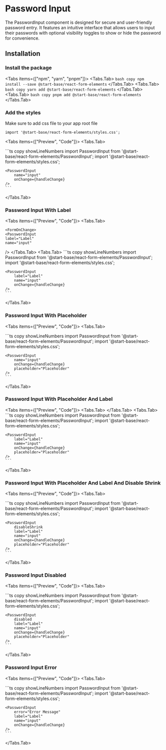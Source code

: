 
# Password Input

The PasswordInput component is designed for secure and user-friendly password entry. It features an intuitive interface that allows users to input their passwords with optional visibility toggles to show or hide the password for convenience. 

<ApiReferenceButton path="form-passwordInput--docs" />

## Installation

<Steps>

### Install the package

<Tabs items={["npm", "yarn", "pnpm"]}>
<Tabs.Tab>
    ``` bash copy
    npm install --save @start-base/react-form-elements
    ```
  </Tabs.Tab>
  <Tabs.Tab>
    ``` bash copy
    yarn add @start-base/react-form-elements
    ```
  </Tabs.Tab>
  <Tabs.Tab>
    ``` bash copy
    pnpm add @start-base/react-form-elements
    ```
  </Tabs.Tab>
</Tabs>
 
### Add the styles
 
Make sure to add css file to your app root file

``` tsx copy
import '@start-base/react-form-elements/styles.css';
```

</Steps>

<Tabs items={["Preview", "Code"]}>
  <Tabs.Tab>
  <Preview height="200px">
 
  <FormOnChange>
     <PasswordInput
    name="input"
  />
  </FormOnChange>
  </Preview>
  </Tabs.Tab>
  <Tabs.Tab>
    ```ts copy showLineNumbers
    import PasswordInput from '@start-base/react-form-elements/PasswordInput';
    import '@start-base/react-form-elements/styles.css';

    <PasswordInput
        name="input"
        onChange={handleChange}
    />
    ```
  </Tabs.Tab>
</Tabs>

### Password Input With Label

<Tabs items={["Preview", "Code"]}>
  <Tabs.Tab>
  <Preview height="200px">
   
    <FormOnChange>
    <PasswordInput
    label="Label"
    name="input"
  />
  </FormOnChange>
  </Preview>
  </Tabs.Tab>
  <Tabs.Tab>
    ```ts copy showLineNumbers
    import PasswordInput from '@start-base/react-form-elements/PasswordInput';
    import '@start-base/react-form-elements/styles.css';

    <PasswordInput
        label="Label"
        name="input"
        onChange={handleChange}
    />
    ```
  </Tabs.Tab>
</Tabs>

### Password Input With Placeholder

<Tabs items={["Preview", "Code"]}>
  <Tabs.Tab>
  <Preview height="200px">
   
   <FormOnChange>
   <PasswordInput
    name="input"
    placeholder="Placeholder"
  />
  </FormOnChange>
  </Preview>
  </Tabs.Tab>
  <Tabs.Tab>
    ```ts copy showLineNumbers
    import PasswordInput from '@start-base/react-form-elements/PasswordInput';
    import '@start-base/react-form-elements/styles.css';

    <PasswordInput
        name="input"
        onChange={handleChange}
        placeholder="Placeholder"
    />
    ```
  </Tabs.Tab>
</Tabs>

### Password Input With Placeholder And Label

<Tabs items={["Preview", "Code"]}>
  <Tabs.Tab>
  <Preview height="200px">
     <FormOnChange>
      <PasswordInput
    label="Label"
    name="input"
    placeholder="Placeholder"
  />
  </FormOnChange>
  </Preview>
  </Tabs.Tab>
  <Tabs.Tab>
    ```ts copy showLineNumbers
    import PasswordInput from '@start-base/react-form-elements/PasswordInput';
    import '@start-base/react-form-elements/styles.css';

    <PasswordInput
        label="Label"
        name="input"
        onChange={handleChange}
        placeholder="Placeholder"
    />
    ```
  </Tabs.Tab>
</Tabs>

### Password Input With Placeholder And Label And Disable Shrink

<Tabs items={["Preview", "Code"]}>
  <Tabs.Tab>
  <Preview height="200px">
   
   <FormOnChange>
     <PasswordInput
    disableShrink
    label="Label"
    name="input"
    placeholder="Placeholder"
  />
  </FormOnChange>
  </Preview>
  </Tabs.Tab>
  <Tabs.Tab>
    ```ts copy showLineNumbers
    import PasswordInput from '@start-base/react-form-elements/PasswordInput';
    import '@start-base/react-form-elements/styles.css';

    <PasswordInput
        disableShrink
        label="Label"
        name="input"
        onChange={handleChange}
        placeholder="Placeholder"
    />
    ```
  </Tabs.Tab>
</Tabs>

### Password Input Disabled

<Tabs items={["Preview", "Code"]}>
  <Tabs.Tab>
  <Preview height="200px">
   
   <FormOnChange>
     <PasswordInput
    disabled
    label="Label"
    name="input"
    placeholder="Placeholder"
  />
  </FormOnChange>
  </Preview>
  </Tabs.Tab>
  <Tabs.Tab>
    ```ts copy showLineNumbers
    import PasswordInput from '@start-base/react-form-elements/PasswordInput';
    import '@start-base/react-form-elements/styles.css';

    <PasswordInput
        disabled
        label="Label"
        name="input"
        onChange={handleChange}
        placeholder="Placeholder"
    />
    ```
  </Tabs.Tab>
</Tabs>

### Password Input Error

<Tabs items={["Preview", "Code"]}>
  <Tabs.Tab>
  <Preview height="200px">
   
  <FormOnChange>
     <PasswordInput
    error="Error Message"
    label="Label"
    name="input"
  />
  </FormOnChange>
  </Preview>
  </Tabs.Tab>
  <Tabs.Tab>
    ```ts copy showLineNumbers
    import PasswordInput from '@start-base/react-form-elements/PasswordInput';
    import '@start-base/react-form-elements/styles.css';

    <PasswordInput
        error="Error Message"
        label="Label"
        name="input"
        onChange={handleChange}
    />
    ```
  </Tabs.Tab>
</Tabs>